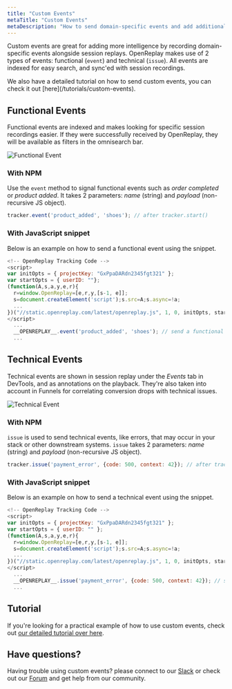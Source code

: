 ```yaml
---
title: "Custom Events"
metaTitle: "Custom Events"
metaDescription: "How to send domain-specific events and add additional intelligence to session recordings."
---
```


Custom events are great for adding more intelligence by recording domain-specific events alongside session replays. OpenReplay makes use of 2 types of events: functional (`event`) and technical (`issue`). All events are indexed for easy search, and sync'ed with session recordings.

<Aside type="tip">
  We also have a detailed tutorial on how to send custom events, you can check it out [here](/tutorials/custom-events).
</Aside>

## Functional Events

Functional events are indexed and makes looking for specific session recordings easier. If they were successfully received by OpenReplay, they will be available as filters in the omnisearch bar.

![Functional Event](/static/custom-events-1.png#center)

### With NPM

Use the `event` method to signal functional events such as *order completed* or *product added*. It takes 2 parameters: *name* (string) and *payload* (non-recursive JS object).

```js
tracker.event('product_added', 'shoes'); // after tracker.start()
```

### With JavaScript snippet

Below is an example on how to send a functional event using the snippet.

```js
<!-- OpenReplay Tracking Code -->
<script>
var initOpts = { projectKey: "GxPpaDARdn2345fgt321" };
var startOpts = { userID: ""}; 
(function(A,s,a,y,e,r){
  r=window.OpenReplay=[e,r,y,[s-1, e]];
  s=document.createElement('script');s.src=A;s.async=!a;
  ...
})("//static.openreplay.com/latest/openreplay.js", 1, 0, initOpts, startOpts);
</script>
  ...
  __OPENREPLAY__.event('product_added', 'shoes'); // send a functional event later in your code
  ...
```

## Technical Events

Technical events are shown in session replay under the *Events* tab in DevTools, and as annotations on the playback. They're also taken into account in Funnels for correlating conversion drops with technical issues.

![Technical Event](/static/custom-events-2.png#center)

### With NPM

`issue` is used to send technical events, like errors, that may occur in your stack or other downstream systems. `issue` takes 2 parameters: *name* (string) and *payload* (non-recursive JS object).

```js
tracker.issue('payment_error', {code: 500, context: 42}); // after tracker.start()
```

### With JavaScript snippet

Below is an example on how to send a technical event using the snippet.

```js
<!-- OpenReplay Tracking Code -->
<script>
var initOpts = { projectKey: "GxPpaDARdn2345fgt321" };
var startOpts = { userID: "" }; 
(function(A,s,a,y,e,r){
  r=window.OpenReplay=[e,r,y,[s-1, e]];
  s=document.createElement('script');s.src=A;s.async=!a;
  ...
})("//static.openreplay.com/latest/openreplay.js", 1, 0, initOpts, startOpts);
</script>
  ...
  __OPENREPLAY__.issue('payment_error', {code: 500, context: 42}); // send a technical event (issue) later in your code
  ...
```

## Tutorial
If you're looking for a practical example of how to use custom events, check out [our detailed tutorial over here](/tutorials/custom-events).

## Have questions?

Having trouble using custom events? please connect to our [Slack](https://slack.openreplay.com) or check out our [Forum](https://forum.openreplay.com) and get help from our community.

